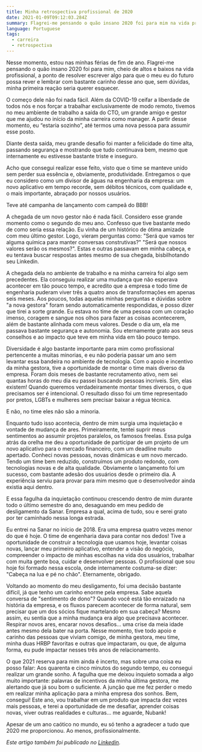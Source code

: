 ```yaml
---
title: Minha retrospectiva profissional de 2020
date: 2021-01-09T09:12:03.284Z
summary: Flagrei-me pensando o quão insano 2020 foi para mim na vida profissional e resolvi escrever esse resumo.
language: Portuguese
tags:
  - carreira
  - retrospectiva
---
```


Nesse momento, estou nas minhas férias de fim de ano. Flagrei-me pensando o quão insano 2020 foi para mim, cheio de altos e baixos na vida profissional, a ponto de resolver escrever algo para que o meu eu do futuro possa rever e lembrar com bastante carinho desse ano que, sem dúvidas, minha primeira reação seria querer esquecer.

O começo dele não foi nada fácil. Além da COVID-19 ceifar a liberdade de todos nós e nos forçar a trabalhar exclusivamente de modo remoto, tivemos no meu ambiente de trabalho a saída do CTO, um grande amigo e gestor que me ajudou no início da minha carreira como manager. A partir desse momento, eu “estaria sozinho”, até termos uma nova pessoa para assumir esse posto.

Diante desta saída, meu grande desafio foi manter a felicidade do time alta, passando segurança e mostrando que tudo continuava bem, mesmo que internamente eu estivesse bastante triste e inseguro.

Acho que consegui realizar esse feito, visto que o time se manteve unido sem perder sua essência e, obviamente, produtividade. Entregamos o que eu considero como um divisor de águas na engenharia da empresa: um novo aplicativo em tempo recorde, sem débitos técnicos, com qualidade e, o mais importante, abraçado por nossos usuários.

Teve até campanha de lançamento com campeã do BBB!

A chegada de um novo gestor não é nada fácil. Considero esse grande momento como o segundo do meu ano. Confesso que tive bastante medo de como seria essa relação. Eu vinha de um histórico de ótima amizade com meu último gestor. Logo, vieram perguntas como: "Será que vamos ter alguma química para manter conversas construtivas?" "Será que nossos valores serão os mesmos?". Estas e outras passavam em minha cabeça, e eu tentava buscar respostas antes mesmo de sua chegada, bisbilhotando seu Linkedin.

A chegada dela no ambiente de trabalho e na minha carreira foi algo sem precedentes. Ela conseguiu realizar uma mudança que não esperava acontecer em tão pouco tempo, e acredito que a empresa e todo time de engenharia puderam viver três a quatro anos de transformações em apenas seis meses. Aos poucos, todas aquelas minhas perguntas e dúvidas sobre "a nova gestora" foram sendo automaticamente respondidas, e posso dizer que tirei a sorte grande. Eu estava no time de uma pessoa com um coração imenso, coragem e sangue nos olhos para fazer as coisas acontecerem, além de bastante alinhada com meus valores. Desde o dia um, ela me passava bastante segurança e autonomia. Sou eternamente grato aos seus conselhos e ao impacto que teve em minha vida em tão pouco tempo.

Diversidade é algo bastante importante para mim como profissional pertencente a muitas minorias, e eu não poderia passar um ano sem levantar essa bandeira no ambiente de tecnologia. Com o apoio e incentivo da minha gestora, tive a oportunidade de montar o time mais diverso da empresa. Foram dois meses de bastante recrutamento ativo, nem sei quantas horas do meu dia eu passei buscando pessoas incríveis. Sim, elas existem! Quando queremos verdadeiramente montar times diversos, o que precisamos ser é intencional. O resultado disso foi um time representado por pretos, LGBTs e mulheres sem precisar baixar a régua técnica.

E não, no time eles não são a minoria.

Enquanto tudo isso acontecia, dentro de mim surgia uma inquietação e vontade de mudança de ares. Primeiramente, tentei suprir meus sentimentos ao assumir projetos paralelos, os famosos freelas. Essa pulga atrás da orelha me deu a oportunidade de participar de um projeto de um novo aplicativo para o mercado financeiro, com um deadline muito apertado. Conheci novas pessoas, novas dinâmicas e um novo mercado. Tendo um time bem reduzido, construímos um produto redondo, com tecnologias novas e de alta qualidade. Obviamente o lançamento foi um sucesso, com bastante adesão dos usuários desde o primeiro dia. A experiência serviu para provar para mim mesmo que o desenvolvedor ainda existia aqui dentro.

E essa fagulha da inquietação continuou crescendo dentro de mim durante todo o último semestre do ano, desaguando em meu pedido de desligamento da Sanar. Empresa a qual, acima de tudo, sou e serei grato por ter caminhado nessa longa estrada.

Eu entrei na Sanar no início de 2018. Era uma empresa quatro vezes menor do que é hoje. O time de engenharia dava para contar nos dedos! Tive a oportunidade de construir a tecnologia que usamos hoje, levantar coisas novas, lançar meu primeiro aplicativo, entender a visão do negócio, compreender o impacto de minhas escolhas na vida dos usuários, trabalhar com muita gente boa, cuidar e desenvolver pessoas. O profissional que sou hoje foi formado nessa escola, onde internamente costuma-se dizer: "Cabeça na lua e pé no chão". Eternamente, obrigado.

Voltando ao momento do meu desligamento, foi uma decisão bastante difícil, já que tenho um carinho enorme pela empresa. Sabe aquela conversa de "sentimento de dono"? Quando você está tão enraizado na história da empresa, e os fluxos parecem acontecer de forma natural, sem precisar que um dos sócios fique martelando em sua cabeça? Mesmo assim, eu sentia que a minha mudança era algo que precisava acontecer. Respirar novos ares, encarar novos desafios... uma crise da meia idade antes mesmo dela bater na porta. Nesse momento, tive todo apoio e carinho das pessoas que viviam comigo, de minha gestora, meu time, minha duas HRBP favoritas e outras que impactaram, ou que, de alguma forma, eu pude impactar nesses três anos de relacionamento.

O que 2021 reserva para mim ainda é incerto, mas sobre uma coisa eu posso falar: Aos quarenta e cinco minutos do segundo tempo, eu consegui realizar um grande sonho. A fagulha que me deixou inquieto somada a algo muito importante: palavras de incentivos da minha última gestora, me alertando que já sou bom o suficiente. A junção que me fez perder o medo em realizar minha aplicação para a minha empresa dos sonhos. Bem, consegui! Este ano, vou trabalhar em um produto que impacta dez vezes mais pessoas, e terei a oportunidade de me desafiar, aprender coisas novas, viver outras realidades e culturas… me aguarde, Nubank!

Apesar de um ano caótico no mundo, eu só tenho a agradecer a tudo que 2020 me proporcionou. Ao menos, profissionalmente.

_Este artigo também foi publicado no [Linkedin](https://www.linkedin.com/pulse/minha-retrospectiva-profissional-de-2020-diego-costa/)._
